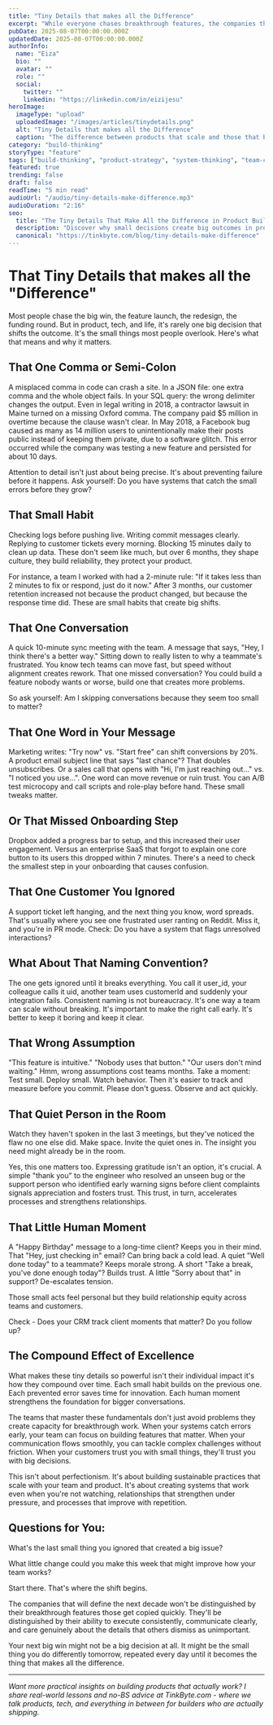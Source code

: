 ```yaml
---
title: "Tiny Details that makes all the Difference"
excerpt: "While everyone chases breakthrough features, the companies that scale master the fundamentals. It's not about being perfect it's about building systems that catch small problems before they become big ones."
pubDate: 2025-08-07T00:00:00.000Z
updatedDate: 2025-08-07T00:00:00.000Z
authorInfo:
  name: "Eiza"
  bio: ""
  avatar: ""
  role: ""
  social:
    twitter: ""
    linkedin: "https://linkedin.com/in/eizijesu"
heroImage:
  imageType: "upload"
  uploadedImage: "/images/articles/tinydetails.png"
  alt: "Tiny Details that makes all the Difference"
  caption: "The difference between products that scale and those that break lies in the details most teams overlook"
category: "build-thinking"
storyType: "feature"
tags: ["build-thinking", "product-strategy", "system-thinking", "team-culture", "quality-assurance"]
featured: true
trending: false
draft: false
readTime: "5 min read"
audioUrl: "/audio/tiny-details-make-difference.mp3"
audioDuration: "2:16"
seo:
  title: "The Tiny Details That Make All the Difference in Product Building | TinkByte"
  description: "Discover why small decisions create big outcomes in product development. Learn how attention to detail, systems thinking, and preventive practices separate successful products from failures."
  canonical: "https://tinkbyte.com/blog/tiny-details-make-difference"
---
```


# That Tiny Details that makes all the "Difference"

Most people chase the big win, the feature launch, the redesign, the funding round. But in product, tech, and life, it's rarely one big decision that shifts the outcome. It's the small things most people overlook. Here's what that means and why it matters.

## **That One Comma or Semi-Colon**

A misplaced comma in code can crash a site. In a JSON file: one extra comma and the whole object fails. In your SQL query: the wrong delimiter changes the output. Even in legal writing in 2018, a contractor lawsuit in Maine turned on a missing Oxford comma. The company paid $5 million in overtime because the clause wasn't clear. In May 2018, a Facebook bug caused as many as 14 million users to unintentionally make their posts public instead of keeping them private, due to a software glitch. This error occurred while the company was testing a new feature and persisted for about 10 days.

Attention to detail isn't just about being precise. It's about preventing failure before it happens. Ask yourself: Do you have systems that catch the small errors before they grow?

## **That Small Habit**

Checking logs before pushing live. Writing commit messages clearly. Replying to customer tickets every morning. Blocking 15 minutes daily to clean up data. These don't seem like much, but over 6 months, they shape culture, they build reliability, they protect your product. 

For instance, a team I worked with had a 2-minute rule: "If it takes less than 2 minutes to fix or respond, just do it now." After 3 months, our customer retention increased not because the product changed, but because the response time did. These are small habits that create big shifts.

## **That One Conversation**

A quick 10-minute sync meeting with the team. A message that says, "Hey, I think there's a better way." Sitting down to really listen to why a teammate's frustrated. You know tech teams can move fast, but speed without alignment creates rework. That one missed conversation? You could build a feature nobody wants or worse, build one that creates more problems. 

So ask yourself: Am I skipping conversations because they seem too small to matter?

## **That One Word in Your Message**

Marketing writes: "Try now" vs. "Start free" can shift conversions by 20%. A product email subject line that says "last chance"? That doubles unsubscribes. Or a sales call that opens with "Hi, I'm just reaching out..." vs. "I noticed you use...". One word can move revenue or ruin trust. You can A/B test microcopy and call scripts and role-play before hand. These small tweaks matter.

## **Or That Missed Onboarding Step**

Dropbox added a progress bar to setup, and this increased their user engagement. Versus an enterprise SaaS that forgot to explain one core button to its users this dropped within 7 minutes. There's a need to check the smallest step in your onboarding that causes confusion.

## **That One Customer You Ignored**

A support ticket left hanging, and the next thing you know, word spreads. That's usually where you see one frustrated user ranting on Reddit. Miss it, and you're in PR mode. Check: Do you have a system that flags unresolved interactions?

<Quote 
  quote="Success is the sum of small efforts, repeated day in and day out." 
  author="Robert Collier" 
  style="default" 
/>

## **What About That Naming Convention?**

The one gets ignored until it breaks everything. You call it user_id, your colleague calls it uid, another team uses customerId and suddenly your integration fails. Consistent naming is not bureaucracy. It's one way a team can scale without breaking. It's important to make the right call early. It's better to keep it boring and keep it clear.

## **That Wrong Assumption**

"This feature is intuitive." "Nobody uses that button." "Our users don't mind waiting." Hmm, wrong assumptions cost teams months. Take a moment: Test small. Deploy small. Watch behavior. Then it's easier to track and measure before you commit. Please don't guess. Observe and act quickly.

## **That Quiet Person in the Room**

Watch they haven't spoken in the last 3 meetings, but they've noticed the flaw no one else did. Make space. Invite the quiet ones in. The insight you need might already be in the room.


<Newsletter 
  variant="inline" 
  title="📧 TinkByte Weekly" 
  description="Product strategy, AI trends, and market analysis for builders who ship. Every Thursday in your inbox." 
  buttonText="Subscribe Weekly" 
  showFeatures={false} 
/>

Yes, this one matters too. Expressing gratitude isn't an option, it's crucial. A simple "thank you" to the engineer who resolved an unseen bug or the support person who identified early warning signs before client complaints signals appreciation and fosters trust. This trust, in turn, accelerates processes and strengthens relationships.

## **That Little Human Moment**

A "Happy Birthday" message to a long-time client? Keeps you in their mind. That "Hey, just checking in" email? Can bring back a cold lead. A quiet "Well done today" to a teammate? Keeps morale strong. A short "Take a break, you've done enough today"? Builds trust. A little "Sorry about that" in support? De-escalates tension.

Those small acts feel personal but they build relationship equity across teams and customers.

Check - Does your CRM track client moments that matter? Do you follow up?

<Quote 
  quote="Take care of the small things and the big things take care of themselves." 
  author="Emily Dickinson" 
  style="default" 
/>

## **The Compound Effect of Excellence**

What makes these tiny details so powerful isn't their individual impact it's how they compound over time. Each small habit builds on the previous one. Each prevented error saves time for innovation. Each human moment strengthens the foundation for bigger conversations.

The teams that master these fundamentals don't just avoid problems they create capacity for breakthrough work. When your systems catch errors early, your team can focus on building features that matter. When your communication flows smoothly, you can tackle complex challenges without friction. When your customers trust you with small things, they'll trust you with big decisions.

This isn't about perfectionism. It's about building sustainable practices that scale with your team and product. It's about creating systems that work even when you're not watching, relationships that strengthen under pressure, and processes that improve with repetition.

## **Questions for You:**

What's the last small thing you ignored that created a big issue?

What little change could you make this week that might improve how your team works?

Start there. That's where the shift begins.

The companies that will define the next decade won't be distinguished by their breakthrough features those get copied quickly. They'll be distinguished by their ability to execute consistently, communicate clearly, and care genuinely about the details that others dismiss as unimportant.

Your next big win might not be a big decision at all. It might be the small thing you do differently tomorrow, repeated every day until it becomes the thing that makes all the difference.

---

*Want more practical insights on building products that actually work? I share real-world lessons and no-BS advice at TinkByte.com - where we talk products, tech, and everything in between for builders who are actually shipping.*

<Newsletter 
  variant="inline" 
  title="📧 TinkByte Weekly" 
  description="Product strategy, AI trends, and market analysis for builders who ship. Every Thursday in your inbox." 
  buttonText="Subscribe Weekly" 
  showFeatures={false} 
/>